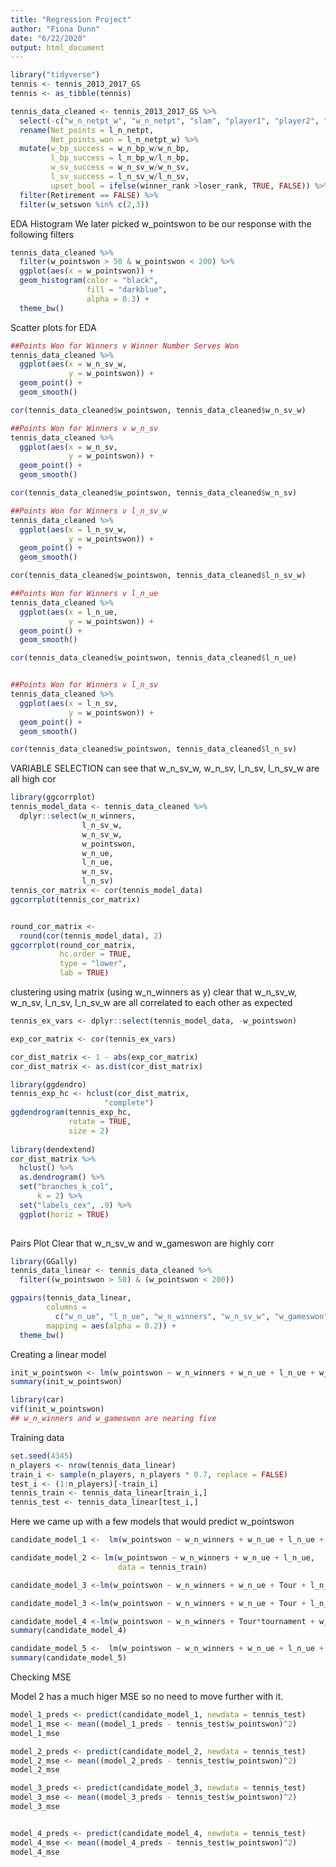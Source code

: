 ```yaml
---
title: "Regression Project"
author: "Fiona Dunn"
date: "6/22/2020"
output: html_document
---
```


```r
library("tidyverse")
tennis <- tennis_2013_2017_GS
tennis <- as_tibble(tennis)
```

```r
tennis_data_cleaned <- tennis_2013_2017_GS %>% 
  select(-c("w_n_netpt_w", "w_n_netpt", "slam", "player1", "player2", "a1", "a2", "match_id.y")) %>% 
  rename(Net_points = l_n_netpt,
         Net_points_won = l_n_netpt_w) %>% 
  mutate(w_bp_success = w_n_bp_w/w_n_bp,
         l_bp_success = l_n_bp_w/l_n_bp,
         w_sv_success = w_n_sv_w/w_n_sv,
         l_sv_success = l_n_sv_w/l_n_sv,
         upset_bool = ifelse(winner_rank >loser_rank, TRUE, FALSE)) %>% 
  filter(Retirement == FALSE) %>% 
  filter(w_setswon %in% c(2,3))
```

EDA Histogram
We later picked w_pointswon to be our response with the following filters
```r
tennis_data_cleaned %>%
  filter(w_pointswon > 50 & w_pointswon < 200) %>%
  ggplot(aes(x = w_pointswon)) +
  geom_histogram(color = "black", 
                 fill = "darkblue",
                 alpha = 0.3) +
  theme_bw()
```


Scatter plots for EDA
```r
##Points Won for Winners v Winner Number Serves Won
tennis_data_cleaned %>%
  ggplot(aes(x = w_n_sv_w,
             y = w_pointswon)) +
  geom_point() +
  geom_smooth()

cor(tennis_data_cleaned$w_pointswon, tennis_data_cleaned$w_n_sv_w)

##Points Won for Winners v w_n_sv
tennis_data_cleaned %>%
  ggplot(aes(x = w_n_sv,
             y = w_pointswon)) +
  geom_point() +
  geom_smooth()

cor(tennis_data_cleaned$w_pointswon, tennis_data_cleaned$w_n_sv)

##Points Won for Winners v l_n_sv_w
tennis_data_cleaned %>%
  ggplot(aes(x = l_n_sv_w,
             y = w_pointswon)) +
  geom_point() +
  geom_smooth()

cor(tennis_data_cleaned$w_pointswon, tennis_data_cleaned$l_n_sv_w)

##Points Won for Winners v l_n_ue
tennis_data_cleaned %>%
  ggplot(aes(x = l_n_ue,
             y = w_pointswon)) +
  geom_point() +
  geom_smooth()

cor(tennis_data_cleaned$w_pointswon, tennis_data_cleaned$l_n_ue)


##Points Won for Winners v l_n_sv
tennis_data_cleaned %>%
  ggplot(aes(x = l_n_sv,
             y = w_pointswon)) +
  geom_point() +
  geom_smooth()

cor(tennis_data_cleaned$w_pointswon, tennis_data_cleaned$l_n_sv)

```


VARIABLE SELECTION
can see that w_n_sv_w, w_n_sv, l_n_sv, l_n_sv_w are all high cor 
```r
library(ggcorrplot)
tennis_model_data <- tennis_data_cleaned %>%
  dplyr::select(w_n_winners, 
                l_n_sv_w,
                w_n_sv_w,
                w_pointswon,
                w_n_ue,
                l_n_ue,
                w_n_sv,
                l_n_sv)
tennis_cor_matrix <- cor(tennis_model_data)
ggcorrplot(tennis_cor_matrix)


round_cor_matrix <- 
  round(cor(tennis_model_data), 2)
ggcorrplot(round_cor_matrix, 
           hc.order = TRUE,
           type = "lower",
           lab = TRUE)
```


clustering using matrix (using w_n_winners as y)
clear that w_n_sv_w, w_n_sv, l_n_sv, l_n_sv_w are all correlated to each other as expected
```r

tennis_ex_vars <- dplyr::select(tennis_model_data, -w_pointswon)

exp_cor_matrix <- cor(tennis_ex_vars)

cor_dist_matrix <- 1 - abs(exp_cor_matrix)
cor_dist_matrix <- as.dist(cor_dist_matrix)

library(ggdendro)
tennis_exp_hc <- hclust(cor_dist_matrix,
                     "complete") 
ggdendrogram(tennis_exp_hc,
             rotate = TRUE,
             size = 2)
             
library(dendextend)
cor_dist_matrix %>%
  hclust() %>%
  as.dendrogram() %>%
  set("branches_k_col", 
      k = 2) %>% 
  set("labels_cex", .9) %>%
  ggplot(horiz = TRUE)
  
```

Pairs Plot
Clear that w_n_sv_w and w_gameswon are highly corr
```r
library(GGally)
tennis_data_linear <- tennis_data_cleaned %>% 
  filter((w_pointswon > 50) & (w_pointswon < 200))

ggpairs(tennis_data_linear,
        columns =
          c("w_n_ue", "l_n_ue", "w_n_winners", "w_n_sv_w", "w_gameswon"),
        mapping = aes(alpha = 0.2)) +
  theme_bw()
```

Creating a linear model 
```r
init_w_pointswon <- lm(w_pointswon ~ w_n_winners + w_n_ue + l_n_ue + w_gameswon, tennis_data_linear)
summary(init_w_pointswon)

library(car)
vif(init_w_pointswon)
## w_n_winners and w_gameswon are nearing five

```

Training data
```r
set.seed(4345)
n_players <- nrow(tennis_data_linear)
train_i <- sample(n_players, n_players * 0.7, replace = FALSE)
test_i <- (1:n_players)[-train_i]
tennis_train <- tennis_data_linear[train_i,]
tennis_test <- tennis_data_linear[test_i,]
```

Here we came up with a few models that would predict w_pointswon
```r
candidate_model_1 <-  lm(w_pointswon ~ w_n_winners + w_n_ue + l_n_ue + w_gameswon, tennis_train)

candidate_model_2 <- lm(w_pointswon ~ w_n_winners + w_n_ue + l_n_ue,
                        data = tennis_train)

candidate_model_3 <-lm(w_pointswon ~ w_n_winners + w_n_ue + Tour + l_n_ue + w_gameswon, tennis_train)

candidate_model_3 <-lm(w_pointswon ~ w_n_winners + w_n_ue + Tour + l_n_ue + w_gameswon, tennis_train)

candidate_model_4 <-lm(w_pointswon ~ w_n_winners + Tour*tournament + w_n_ue + l_n_ue + w_gameswon, tennis_train)
summary(candidate_model_4)

candidate_model_5 <-  lm(w_pointswon ~ w_n_winners + w_n_ue + l_n_ue + w_n_sv_w, tennis_train)
summary(candidate_model_5)
```

Checking MSE

Model 2 has a much higer MSE so no need to move further with it.
```r
model_1_preds <- predict(candidate_model_1, newdata = tennis_test)
model_1_mse <- mean((model_1_preds - tennis_test$w_pointswon)^2)
model_1_mse

model_2_preds <- predict(candidate_model_2, newdata = tennis_test)
model_2_mse <- mean((model_2_preds - tennis_test$w_pointswon)^2)
model_2_mse

model_3_preds <- predict(candidate_model_3, newdata = tennis_test)
model_3_mse <- mean((model_3_preds - tennis_test$w_pointswon)^2)
model_3_mse


model_4_preds <- predict(candidate_model_4, newdata = tennis_test)
model_4_mse <- mean((model_4_preds - tennis_test$w_pointswon)^2)
model_4_mse
```


